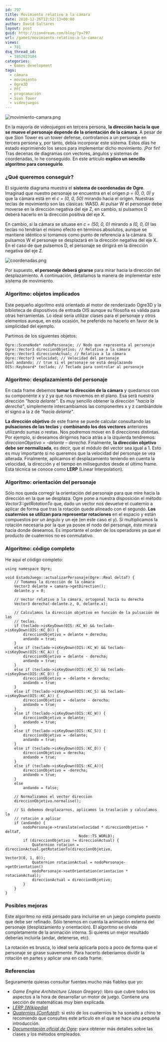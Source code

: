 ```yaml
---
id: 797
title: Movimiento relativo a la cámara
date: 2010-12-26T12:52:13+00:00
author: David Saltares
layout: post
guid: http://siondream.com/blog/?p=797
url: /games/movimiento-relativo-a-la-camara/
views:
  - 781
dsq_thread_id:
  - 1852023184
categories:
  - Games development
tags:
  - cámara
  - movimiento
  - Ogre3D
  - PFC
  - programación
  - Sion Tower
  - videojuegos
---
```


![movimiento-camara.png](/img/wp/movimiento-camara.png)

En la mayoría de videojuegos en tercera persona, **la dirección hacia la que se mueve el personaje depende de la orientación de la cámara**. A pesar de que Sion Tower es un tower defense, controlamos a un personaje en tercera persona y, por tanto, debía incorporar este sistema. Estos días he estado exprimiendo los sesos para implementar dicho movimiento. ¡Por fin! Tras decenas de diagramas con vectores, ángulos y sistemas de coordenadas, lo he conseguido. En este artículo **explico un sencillo algoritmo para conseguirlo**.

### ¿Qué queremos conseguir?

El siguiente diagrama muestra el **sistema de coordenadas de Ogre**. Imaginad que nuestro personaje se encuentra en el origen *p = (0, 0, 0)* y que la cámara está en el *c = (0, 0, 50)* mirando hacia el origen. Nuestras teclas de movimiento son las clásicas: WASD. Al pulsar W el personaje debe moverse en la dirección negativa del eje Z, en cambio, si pulsamos D deberá hacerlo en la dirección positiva del eje X.

En cambio, si la cámara se situase en *c = (50, 0, 0)* mirando a *(0, 0, 0)* las teclas no tendrían el mismo efecto en términos absolutos, aunque se mantiene idéntico si tomamos como punto de referencia a la cámara. Si pulsamos W el personaje se desplazará en la dirección negativa del eje X. En el caso de que pulsemos D, el personaje se dirigirá en la dirección negativa del eje Z.

![coordenadas.png](/img/wp/coordenadas.png)

Por supuesto, **el personaje deberá girarse** para mirar hacia la dirección del desplazamiento. A continuación, detallamos la manera de implementar este sistema de movimiento.

### Algoritmo: objetos implicados

Este pequeño algoritmo está orientado al motor de renderizado Ogre3D y la biblioteca de dispositivos de entrada OIS aunque su filosofía es válida para otras herramientas. Lo ideal sería utilizar clases para el personaje y otros elementos aunque, en esta ocasión, he preferido no hacerlo en favor de la simplicidad del ejemplo.

Partimos de los siguientes objetos:

```
Ogre::SceneNode* nodoPersonaje; // Nodo que representa al personaje
Ogre::Vector3 direccionObjetivo; // Relativa a la cámara
Ogre::Vector3 direccionActual; // Relativa a la cámara
Ogre::Vector3 velocidad; // Velocidad del personaje
bool andando; // true si el personaje se está desplazando
OIS::Keyboard* teclado; // Teclado para controlar al personaje
```


### Algoritmo: desplazamiento del personaje

En cada frame debemos **tomar la dirección de la cámara** y quedarnos con su componente x y z ya que nos movemos en el plano. Esa será nuestra dirección *"hacia delante"*. Es muy sencillo obtener la dirección "*hacia la derecha"*, simplemente intercambiamos las componentes x y z cambiándole el signo a la z de *"hacia delante"*.

**La dirección objetivo** de este frame se puede calcular consultando las **pulsaciones de las teclas** y **combinando los dos vectores** anteriores utilizando sumas o restas. Nos podremos mover en 8 direcciones distintas. Por ejemplo, si deseamos dirigirnos hacia atrás a la izquierda tendremos: *direccionObjetivo = -delante – derecha*. Finalmente, **la dirección objetivo debe ser normalizada**, es decir, que el módulo del vector sea igual a 1\. Esto es muy importante si no queremos que la velocidad del personaje se vea alterada. Finalmente, aplicamos el desplazamiento teniendo en cuenta la velocidad, la dirección y el tiempo en milisegundos desde el último frame. Esta técnica se conoce como **LERP** (Linear Interpolation).

### Algoritmo: orientación del personaje

Sólo nos queda corregir la orientación del personaje para que mire hacia la dirección en la que se desplaza. Ogre pone a nuestra disposición el método *Vector3::getRotationTo* que, dado un vector nos devuelve el cuaternio a aplicar de forma que tras la rotación quede alineado con el segundo. **Los cuaternios se utilizan para representar rotaciones** en el espacio y están compuestos por un ángulo y un eje (en este caso el y). Si multiplicamos la rotación necesaria por la que ya posee el nodo del personaje, éste mirará hacia donde deseamos. Es importante el orden de los operadores ya que el producto de cuaternios no es conmutativo.

### Algoritmo: código completo

He aquí el código completo:

```
using namespace Ogre;

void EstadoJuego::actualizarPersonaje(Ogre::Real deltaT) {
    // Tomamos la dirección de la cámara
    Vector3 delante = camara->getDirection(); 
    delante.y = 0;

    // Vector relativo a la cámara, ortogonal hacia su derecha
    Vector3 derecha(-delante.z, 0, delante.x);

    // Calculamos la dirección objetivo en función de la pulsación de las
    // teclas.
    if (teclado->isKeyDown(OIS::KC_W) && teclado->isKeyDown(OIS::KC_D)) {
        direccionObjetivo = delante + derecha;
        andando = true;
    }
    else if (teclado->isKeyDown(OIS::KC_W) && teclado->isKeyDown(OIS::KC_A)) {
        direccionObjetivo = delante - derecha;
        andando = true;
    }
    else if (teclado->isKeyDown(OIS::KC_S) && teclado->isKeyDown(OIS::KC_D)) {
        direccionObjetivo = -delante + derecha;
        andando = true;
    }
    else if (teclado->isKeyDown(OIS::KC_S) && teclado->isKeyDown(OIS::KC_A)) {
        direccionObjetivo = -delante - derecha;
        andando = true;
    }
    else if (teclado->isKeyDown(OIS::KC_W)) {
        direccionObjetivo = delante;
        andando = true;
    }
    else if (teclado->isKeyDown(OIS::KC_S)) {
        direccionObjetivo = -delante;
        andando = true;
    }
    else if (teclado->isKeyDown(OIS::KC_D)) {
        direccionObjetivo = derecha;
        andando = true;
    } 
    else if (teclado->isKeyDown(OIS::KC_A)){
        direccionObjetivo = -derecha;
        andando = true;
    }
    else
        andando = false;

    // Normalizamos el vector direccion
    direccionObjetivo.normalise();

    // Si debemos desplazarnos, aplicamos la traslación y calculamos la
    // rotación a aplicar
    if (andando) {
        nodoPersonaje->translate(velocidad * direccionObjetivo * deltaT,
                                 Node::TS_WORLD);
        if (direccionObjetivo != direccionActual) {
            Quaternion rotacion = direccionActual.getRotationTo(direccionObjetivo,
                                                                Vector3(0, 1, 0));
            Quaternion rotacionActual = nodoPersonaje->getOrientation()
            nodoPersonaje->setOrientation(orientacion * rotacionActual);
            direccionActual = direccionObjetivo;
        }
    }
}
```


### Posibles mejoras

Este algoritmo no está pensado para incluirse en un juego completo puesto que debe ser refinado. Sólo tenemos en cuenta la animación externa del personaje (desplazamiento y orientación). El algoritmo se olvida completamente de la animación interna. Si quieres un mejor resultado deberías incluirla (andar, detenerse, etc).

La rotación es brusca, lo ideal sería aplicarla poco a poco de forma que el personaje se girase suavemente. Para hacerlo deberíamos dividir la rotación en partes y aplicar una en cada frame.

### Referencias

Seguramente quieras consultar fuentes mucho más fiables que yo:

*   *Game Engine Architecture (Jason Gregory)*: libro que cubre todos los aspectos a la hora de desarrollar un motor de juego. Contiene una sección de matemáticas muy bien explicada.
*   [*LERP (Wikipedia)*](http://en.wikipedia.org/wiki/Lerp_%28computing%29)
*   [*Quaternios (Confuted)*](http://www.cprogramming.com/tutorial/3d/quaternions.html): si esto de los cuaternios te ha sonado a chino te recomiendo que consultes este artículo en el que se hace una pequeña introducción.
*   [*Documentación oficial de Ogre*](http://www.ogre3d.org/docs/api/html/index.html): para obtener más detalles sobre las clases y los métodos empleados.